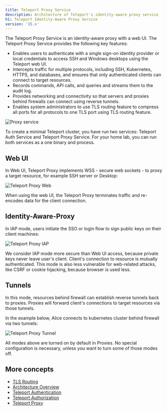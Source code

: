 ```yaml
---
title: Teleport Proxy Service
description: Architecture of Teleport's identity-aware proxy service
h1: Teleport Identity-Aware Proxy Service
version: '15.x'
---
```


The Teleport Proxy Service is an identity-aware proxy with a web UI. The Teleport Proxy Service
provides the following key features:

- Enables users to authenticate with a single sign-on identity provider or local credentials to access
  SSH and Windows desktops using the Teleport web UI.
- Intercepts traffic for multiple protocols, including SSH, Kubernetes, HTTPS,
  and databases, and ensures that only authenticated clients can connect to target resources.
- Records commands, API calls, and queries and streams them to the audit log.
- Provides networking and connectivity so that servers and proxies behind firewalls can connect
  using reverse tunnels.
- Enables system administrators to use TLS routing feature to compress all ports for all protocols
  to one TLS port using TLS routing feature.

![Proxy service](../../../assets/proxy-83f3ab379d.png)

<Tip>
  To create a minimal Teleport cluster, you have run two services:
  Teleport Auth Service and Teleport Proxy Service. For your home lab,
  you can run both services as a one binary and process.
</Tip>

## Web UI

In Web UI, Teleport Proxy implements WSS - secure web sockets - to proxy a
target resource, for example SSH server or Desktop:

![Teleport Proxy Web](../../../assets/proxy-web-to-resource@1.2x-3724502d29.svg)

<Note>
  When using the web UI, the Teleport Proxy terminates traffic and re-encodes data for the client connection.
</Note>

## Identity-Aware-Proxy

In IAP mode, users initiate the SSO or login flow to sign public keys on their client machines:

![Teleport Proxy IAP](../../../assets/proxy-iap-to-resource@1.2x-367c211167.svg)

<Note>
  We consider IAP mode more secure than Web UI access, because private keys never leave user's client.
  Client's connection to resource is mutually authenticated. This mode is also less vulnerable
  for web-related attacks, like CSRF or cookie hijacking, because browser is used less.
</Note>

## Tunnels

In this mode, resources behind firewall can establish reverse tunnels back to proxies.
Proxies will forward client's connections to target resources via those tunnels.

In the example below, Alice connects to kubernetes cluster behind firewall via two tunnels:

![Teleport Proxy Tunnel](../../../assets/proxy-tunnel@1.2x-29c34529f6.svg)

<Tip>
  All modes above are turned on by default in Proxies. No special configuration is necessary, unless you
  want to turn some of those modes off.
</Tip>

## More concepts

- [TLS Routing](/docs/architecture/tls-routing)
- [Architecture Overview](/docs/core-concepts)
- [Teleport Authentication](/docs/architecture/authentication)
- [Teleport Authorization](/docs/architecture/authorization)
- [Teleport Proxy](/docs/architecture/proxy)
